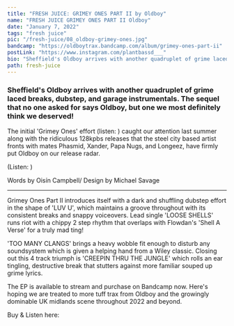 ---
title: "FRESH JUICE: GRIMEY ONES PART II by Oldboy"
name: "FRESH JUICE GRIMEY ONES PART II Oldboy"
date: "January 7, 2022"
tags: "fresh juice"
pic: "/fresh-juice/08_oldboy-grimey-ones.jpg"
bandcamp: "https://oldboytrax.bandcamp.com/album/grimey-ones-part-ii"
postLink: "https://www.instagram.com/plantbassd___"
bio: "Sheffield's Oldboy arrives with another quadruplet of grime laced breaks, dubstep, and garage instrumentals"
path: fresh-juice
---

### Sheffield's Oldboy arrives with another quadruplet of grime laced breaks, dubstep, and garage instrumentals. The sequel that no one asked for says Oldboy, but one we most definitely think we deserved!

The initial 'Grimey Ones' effort (listen: <HoverLink url="oldboytrax.bandcamp.com/album/grimey-ones" external inline />) caught our attention last summer along with the ridiculous 128kpbs releases that the steel city based artist fronts with mates Phasmid, Xander, Papa Nugs, and Longeez, have firmly put Oldboy on our release radar.

(Listen: <HoverLink url="128kbps.bandcamp.com/album/now-thats-what-i-call-c-pyright-infringement-128" external inline />)

<Picture src="/fresh-juice/08_oldboy.jpg" alt="third degree hazmat album art" size={1200} />

<p className="smallText">Words by Oisín Campbell/ Design by Michael Savage</p>

<hr />

Grimey Ones Part II introduces itself with a dark and shuffling dubstep effort in the shape of 'LUV U', which maintains a groove throughout with its consistent breaks and snappy voiceovers. Lead single 'LOOSE SHELLS' runs riot with a chippy 2 step rhythm that overlaps with Flowdan's 'Shell A Verse' for a truly mad ting!

'TOO MANY CLANGS' brings a heavy wobble fit enough to disturb any soundsystem which is given a helping hand from a Wiley classic. Closing out this 4 track triumph is 'CREEPIN THRU THE JUNGLE' which rolls an ear tingling, destructive break that stutters against more familiar souped up grime lyrics.

The EP is available to stream and purchase on Bandcamp now. Here's hoping we are treated to more tuff trax from Oldboy and the growingly dominable UK midlands scene throughout 2022 and beyond.

Buy & Listen here: <HoverLink url="oldboytrax.bandcamp.com/album/grimey-ones-part-ii" external inline />
